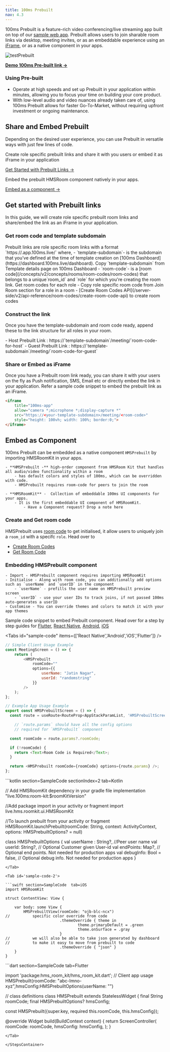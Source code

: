 ```yaml
---
title: 100ms Prebuilt
nav: 4.3
---
```



100ms Prebuilt is a feature-rich video conferencing/live streaming app built on top of our [sample web app](https://github.com/100mslive/100ms-web/). Prebuilt allows users to join sharable room links via desktop, meeting invites, or as an embeddable experience using an [iFrame](/docs/get-started/v2/get-started/prebuilt/prebuilt#share-or-embed-as-iframe), or as a native component in your apps.

![testPrebuilt](/docs/v2/testPrebuilt.png)

[**Demo 100ms Pre-built link →**](https://examples-videoconferencing.app.100ms.live/meeting/tmz-qdi-cyp)


### Using Pre-built

- Operate at high speeds and set up Prebuilt in your application within minutes, allowing you to focus your time on building your core product.
- With low-level audio and video nuances already taken care of, using 100ms Prebuilt allows for faster Go-To-Market, without requiring upfront investment or ongoing maintenance.
## Share and Embed Prebuilt
Depending on the desired user experience, you can use Prebuilt in versatile ways with just few lines of code.

<FlexContainer>
<Callout icon="link" title="Share or embed Prebuilt Links">

Create role specific prebuilt links and share it with you users or embed it as iFrame in your application

[Get Started with Prebuilt Links →](/get-started/v2/get-started/prebuilt/prebuilt#share-or-embed-as-iframe)

</Callout>


<Callout icon="link" title="Embed Prebuilt, natively">
Embed the prebuilt HMSRoom component natively in your apps.

[Embed as a component →](/get-started/v2/get-started/prebuilt/prebuilt#share-or-embed-as-iframe)

</Callout>
</FlexContainer>



## Get started with Prebuilt links

In this guide, we will create role specific prebuilt room links and share/embed the link as an iFrame in your application.

<StepsContainer id="implement-breakout-room">

### Get room code and template subdomain
<FlexContainer>
<Callout icon="link" title="Prebuilt Link Structure">
Prebuilt links are role specific room links with a format `https://<template-subdomain>.app.100ms.live/<room-code>` where,
    - `template-subdomain`- is the subdomain that you’ve defined at the time of template creation on [100ms Dashboard](https://dashboard.100ms.live/dashboard). Copy `template-subdomain` from Template details page on 100ms Dashboard
    - `room-code`- is a [room code](/concepts/v2/concepts/rooms/room-codes/room-codes) that belongs to a unique`room_id` and `role` for which you're creating the room link. Get room codes for each role 
            - Copy role specific room code from Join Room section for a role in a room
            - [Create Room Codes API](/server-side/v2/api-reference/room-codes/create-room-code-api) to create room codes
</Callout>
</FlexContainer>

### Construct the link
Once you have the template-subdomain and room code ready, append these to the link structure for all roles in your room.

<FlexContainer>
<Callout icon="link" title="Prebuilt Link for roles">
- Host Prebuilt Link : https://`template-subdomain`/meeting/`room-code-for-host`
- Guest Prebuilt Link : https://`template-subdomain`/meeting/`room-code-for-guest`
</Callout>
</FlexContainer>

### Share or Embed as iFrame
Once you have a Prebuilt room link ready, you can share it with your users on the fly as Push notification, SMS, Email etc or directly embed the link in your application. Refer a sample code snippet to embed the prebuilt link as an iFrame.


```html
<iframe
    title="100ms-app"
    allow="camera *;microphone *;display-capture *"
    src="https://<your-template-subdomain>/meeting/<room-code>"
    style="height: 100vh; width: 100%; border:0;">
</iframe>
```

</StepsContainer>



## Embed as Component
100ms Prebuilt can be embedded as a native component `HMSPrebuilt` by importing HMSRoomKit in your apps.


<FlexContainer>
<Callout icon="link" title="HMSPrebuilt Component Basics">

    - **HMSPrebuilt -** high-order component from HMSRoom Kit that handles all audio/video functionality within a room
        - has default colors and styles of 100ms, which can be overridden with code.
        - HMSPrebuilt requires room-code for peers to join the room

    - **HMSRoomKit** -  Collection of embeddable 100ms UI components for your apps.
        - It is the first embeddable UI component of HMSRoomKit.
            - Have a Component request? Drop a note here
</Callout>
</FlexContainer>


<StepsContainer id="implement-breakout-room">

### Create and Get room code
HMSPrebuilt uses [room code](/concepts/v2/concepts/rooms/room-codes/room-codes) to get initialised, it allow users to uniquely join a `room_id` with a specifc `role`. Head over to 
- [Create Room Codes](/docs/get-started/v2/get-started/prebuilt/room-codes/overview#creating-room-codes)
- [Get Room Code](/docs/server-side/v2/api-reference/room-codes/create-room-code-api)


### Embedding HMSPrebuilt component
    - Import - HMSPrebuilt component requires importing HMSRoomKit 
    - Initialise - Along with room code, you can additionally add options such as `userName` and `userID` in the component
        - `userName` - prefills the user name on HMSPrebuilt preview screen
        - `userID` - use your user IDs to track joins, if not passed 100ms auto-generates a userID
    - Customise - You can override themes and colors to match it with your app themes

Sample code snippet to embed Prebuilt component. Head over for a step by step guides for [Flutter](docs/flutter/v2/quickstart/prebuilt-flutter), [React Native](/docs/react-native/v2/quickstart/quickstart), [Android](/docs/android/v2/quickstart/prebuilt-android), [iOS](docs/iOS/v2/quickstart/prebuilt-iOS)

<Tabs id="sample-code" items={['React Native','Android','iOS','Flutter']} />

<Tab id='sample-code-0'>

```js section=SampleCode tab=React Native
// Simple Client Usage Example
const MeetingScreen = () => {
    return (
        <HMSPrebuilt
            roomCode=""
            options={{
                userName: "Jatin Nagar",
                userId: "randomstring"
            }}
        />
    );
};

// Example App Usage Example
export const HMSPrebuiltScreen = () => {
  const route = useRoute<RouteProp<AppStackParamList, 'HMSPrebuiltScreen'>>();

    // `route.params` should have all the config options
    // required for `HMSPrebuilt` component

  const roomCode = route.params?.roomCode;

  if (!roomCode) {
    return <Text>Room Code is Required</Text>;
  }

  return <HMSPrebuilt roomCode={roomCode} options={route.params} />;
};
```
</Tab>

<Tab id='sample-code-1'>
```kotlin section=SampleCode sectionIndex=2 tab=Kotlin

// Add HMSRoomKit dependency in your gradle file
implementation "live.100ms:room-kit:$roomKitVersion"

//Add package import in your activity or fragment
import live.hms.roomkit.ui.HMSRoomKit

//To launch prebuilt from your activity or fragment
HMSRoomKit.launchPrebuilt(roomCode: String, context: ActivityContext, options: HMSPrebuiltOptions? = null)

class HMSPrebuiltOptions {
    val userName : String?, //Peer user name
    val userId: String?, // Optional Customer given User-id 
    val endPoints: Map?, // Optional end points. Not needed for production apps
  val debugInfo: Bool = false, // Optional debug info. Not needed for production apps
}


```
</Tab>

<Tab id='sample-code-2'>

```swift section=SampleCode  tab=iOS
import HMSRoomKit

struct ContentView: View {
    
    var body: some View {
        HMSPrebuiltView(roomCode: "ojb-blc-ncx")
//          specific color override from code
                        .themeOverride { theme in
                                theme.primaryDefault = .green 
                                theme.onSurface = .gray 
                        }
//          we will also be able to take json generated by dashboard
//          to make it easy to move from prebuilt to code
                        .themeOverride { "json" }
    }
}
```

</Tab>

<Tab id='sample-code-3'>
```dart section=SampleCode tab=Flutter

import 'package:hms_room_kit/hms_room_kit.dart';
// Client app usage
HMSPrebuilt(roomCode: "abc-lmno-xyz",hmsConfig:HMSPrebuiltOptions(userName: "")

// class definitions
class HMSPrebuilt extends StatelessWidget {
  final String roomCode;
  final HMSPrebuiltOptions? hmsConfig;

  const HMSPrebuilt({super.key, required this.roomCode, this.hmsConfig});

  @override
  Widget build(BuildContext context) {
    return ScreenController(
      roomCode: roomCode,
      hmsConfig: hmsConfig,
    );
  }
```
</Tab>

</StepsContainer>


